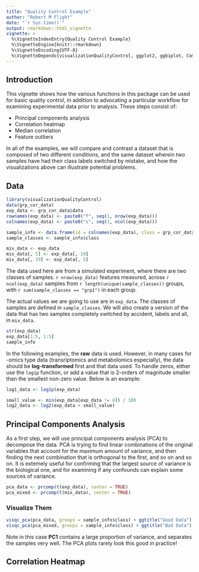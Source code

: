 ```yaml
---
title: "Quality Control Example"
author: "Robert M Flight"
date: "`r Sys.time()`"
output: rmarkdown::html_vignette
vignette: >
  %\VignetteIndexEntry{Quality Control Example}
  %\VignetteEngine{knitr::rmarkdown}
  %\VignetteEncoding{UTF-8}
  %\VignetteDepends{visualizationQualityControl, ggplot2, ggbiplot, ComplexHeatmap}
---
```


## Introduction

This vignette shows how the various functions in this package can be used for 
basic quality control, in addition to advocating a particular workflow for 
examining experimental data prior to analysis. These steps consist of:

* Principal components analysis
* Correlation heatmap
* Median correlation
* Feature outliers

In all of the examples, we will compare and contrast a dataset that is composed
of two different conditions, and the same dataset wherein two samples have had
their class labels switched by mistake, and how the visualizations above can
illustrate potential problems.

## Data

```r
library(visualizationQualityControl)
data(grp_cor_data)
exp_data <- grp_cor_data$data
rownames(exp_data) <- paste0("f", seq(1, nrow(exp_data)))
colnames(exp_data) <- paste0("s", seq(1, ncol(exp_data)))

sample_info <- data.frame(id = colnames(exp_data), class = grp_cor_data$class)
sample_classes <- sample_info$class

mix_data <- exp_data
mix_data[, 5] <- exp_data[, 19]
mix_data[, 19] <- exp_data[, 5]
```


The data used here are from a simulated experiment, where there are two classes
of samples. `r nrow(exp_data)` features measured, across `r ncol(exp_data)` samples
from `r length(unique(sample_classes))` groups, with `r sum(sample_classes == "grp1")`
in each group.

The actual values we are going to use are in `exp_data`. The classes of samples are
defined in `sample_classes`. We will also create a version of the data that has
two samples completely switched by accident, labels and all, in `mix_data`.

```r
str(exp_data)
exp_data[1:5, 1:5]
sample_info
```

In the following examples, the **raw** data is used. However, in many cases for
-omics type data (transriptomics and metabolomics especially), the data should
be **log-transformed** first and that data used. To handle zeros, either use
the `log1p` function, or add a value that is 2-orders of magnitude smaller than
the smallest non-zero value. Below is an example:

```r
log1_data <- log1p(exp_data)

small_value <- min(exp_data[exp_data != 0]) / 100
log2_data <- log2(exp_data + small_value)
```


## Principal Components Analysis

As a first step, we will use principal components analysis (PCA) to decompose
the data. PCA is trying to find linear combinations of the original variables
that account for the maximum amount of variance, and then finding the next
combination that is orthogonal to the first, and so on and so on. It is extemely
useful for confirming that the largest source of variance is the biological one,
and for examining if any confounds can explain some sources of variance.

```r
pca_data <- prcomp(t(exp_data), center = TRUE)
pca_mixed <- prcomp(t(mix_data), center = TRUE)
```

### Visualize Them

```r
visqc_pca(pca_data, groups = sample_info$class) + ggtitle("Good Data")
visqc_pca(pca_mixed, groups = sample_info$class) + ggtitle("Bad Data")
```

Note in this case **PC1** contains a large proportion of variance, and separates
the samples very well. The PCA plots rarely look this good in practice!

## Correlation Heatmap

